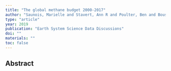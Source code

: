 ```yaml
---
title: "The global methane budget 2000-2017"
author: "Saunois, Marielle and Stavert, Ann R and Poulter, Ben and Bousquet, Philippe and Canadell, Joseph G and Jackson, Robert B and Raymond, Peter A and Dlugokencky, Edward J and Houweling, Sander and Patra, Prabir K and others"
type: "article"
year: 2019
publication: "Earth System Science Data Discussions"
doi: ""
materials: ""
toc: false
---
```


## Abstract

